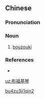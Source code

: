 ==Chinese==
{{zh-forms|type=31}}

===Pronunciation===
{{zh-pron
|m=bùzǔjīqín
|cat=n
}}

===Noun===
{{zh-noun}}

# {{lb|zh|music}} [[bouzouki]]

===References===
* {{cite-web
|url=http://tw.britannica.com/MiniSite/Article/id00009281.html
|title=布祖基琴
|work=Encyclopedia Britannica Online
|language=Mandarin
|accessdate=2008-02-11}}

[[Category:zh:Music|bu4zu3ji1qin2]]

[[uz:布祖基琴]]